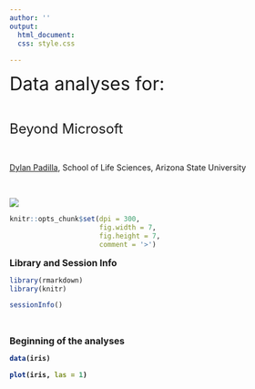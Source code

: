 ```yaml
---
author: ''
output:
  html_document:
  css: style.css
  
---
```



<p align = 'justify'>


<font size='6'>Data analyses for:</font>

<br>

<font size='5'>Beyond Microsoft</font>

<br>

[Dylan Padilla](https://dylanpadilla.netlify.app/), School of Life Sciences, Arizona State University

<br>

![](imgs/CME.png)

</p>


```r

knitr::opts_chunk$set(dpi = 300,
                      fig.width = 7,
                      fig.height = 7,
                      comment = '>')


```


<b>
<font size='3'>Library and Session Info</font>
</b>


```r

library(rmarkdown)
library(knitr)

sessionInfo()

```

<br>

<b>
<font size='3'>Beginning of the analyses</font>


```r

data(iris)

plot(iris, las = 1)

```
































